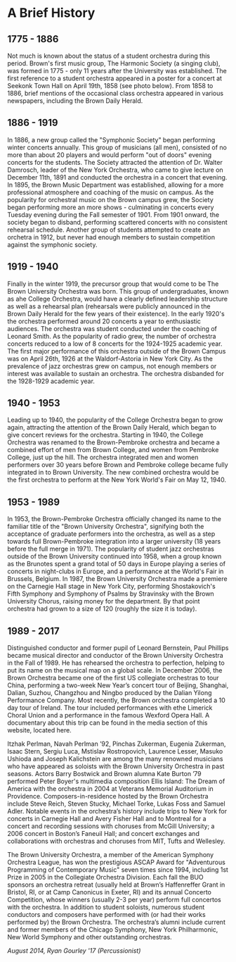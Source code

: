 # A Brief History
## 1775 - 1886
Not much is known about the status of a student orchestra during this period. Brown's first music group, The Harmonic Society (a singing club), was formed in 1775 - only 11 years after the University was established. The first reference to a student orchestra appeared in a poster for a concert at Seekonk Town Hall on April 19th, 1858 (see photo below). From 1858 to 1886, brief mentions of the occasional class orchestra appeared in various newspapers, including the Brown Daily Herald.
## 1886 - 1919
In 1886, a new group called the "Symphonic Society" began performing winter concerts annually. This group of musicians (all men), consisted of no more than about 20 players and would perform "out of doors" evening concerts for the students. The Society attracted the attention of Dr. Walter Damrosch, leader of the New York Orchestra, who came to give lecture on December 11th, 1891 and conducted the orchestra in a concert that evening. In 1895, the Brown Music Department was established, allowing for a more professional atmosphere and coaching of the music on campus. As the popularity for orchestral music on the Brown campus grew, the Society began performing more an more shows - culminating in concerts every Tuesday evening during the Fall semester of 1901. From 1901 onward, the society began to disband, performing scattered concerts with no consistent rehearsal schedule. Another group of students attempted to create an orchetra in 1912, but never had enough members to sustain competition against the symphonic society.
## 1919 - 1940
Finally in the winter 1919, the precursor group that would come to be The Brown University Orchestra was born. This group of undergraduates, known as ahe College Orchestra, would have a clearly defined leadership structure as well as a rehearsal plan (rehearsals were publicly announced in the Brown Daily Herald for the few years of their existence). In the early 1920's the orchestra performed around 20 concerts a year to enthusiastic audiences. The orchestra was student conducted under the coaching of Leonard Smith. As the popularity of radio grew, the number of orchestra concerts reduced to a low of 8 concerts for the 1924-1925 academic year. The first major performance of this orchestra outside of the Brown Campus was on April 26th, 1926 at the Waldorf-Astoria in New York City. As the prevalence of jazz orchestras grew on campus, not enough members or interest was available to sustain an orchestra. The orchestra disbanded for the 1928-1929 academic year.
## 1940 - 1953
Leading up to 1940, the popularity of the College Orchestra began to grow again, attracting the attention of the Brown Daily Herald, which began to give concert reviews for the orchestra. Starting in 1940, the College Orchestra was renamed to the Brown-Pembroke orchestra and became a combined effort of men from Brown College, and women from Pembroke College, just up the hill. The orchestra integrated men and women performers over 30 years before Brown and Pembroke college became fully integrated in to Brown University. The new combined orchestra would be the first orchestra to perform at the New York World's Fair on May 12, 1940.
## 1953 - 1989
In 1953, the Brown-Pembroke Orchestra officially changed its name to the familiar title of the "Brown University Orchestra", signifying both the acceptance of graduate performers into the orchestra, as well as a step towards full Brown-Pembroke integration into a larger university (18 years before the full merge in 1971). The popularity of student jazz orchestras outside of the Brown University continued into 1958, when a group known as the Brunotes spent a grand total of 50 days in Europe playing a series of concerts in night-clubs in Europe, and a performance at the World's Fair in Brussels, Belgium. In 1987, the Brown University Orchestra made a premiere on the Carnegie Hall stage in New York City, performing Shostakovich's Fifth Symphony and Symphony of Psalms by Stravinsky with the Brown University Chorus, raising money for the department. By that point orchestra had grown to a size of 120 (roughly the size it is today).
## 1989 - 2017
Distinguished conductor and former pupil of Leonard Bernstein, Paul Phillips became musical director and conductor of the Brown University Orchestra in the Fall of 1989. He has rehearsed the orchestra to perfection, helping to put its name on the musical map on a global scale. In December 2006, the Brown Orchestra became one of the first US collegiate orchestras to tour China, performing a two-week New Year’s concert tour of Beijing, Shanghai, Dalian, Suzhou, Changzhou and Ningbo produced by the Dalian Yilong Performance Company. Most recently, the Brown orchestra completed a 10 day tour of Ireland. The tour included performances with ethe Limerick Choral Union and a performance in the famous Wexford Opera Hall. A documentary about this trip can be found in the media section of this website, located here.

Itzhak Perlman, Navah Perlman ’92, Pinchas Zukerman, Eugenia Zukerman, Isaac Stern, Sergiu Luca, Mstislav Rostropovich, Laurence Lesser, Masuko Ushioda and Joseph Kalichstein are among the many renowned musicians who have appeared as soloists with the Brown University Orchestra in past seasons. Actors Barry Bostwick and Brown alumna Kate Burton ’79 performed Peter Boyer's multimedia composition Ellis Island: The Dream of America with the orchestra in 2004 at Veterans Memorial Auditorium in Providence. Composers-in-residence hosted by the Brown Orchestra include Steve Reich, Steven Stucky, Michael Torke, Lukas Foss and Samuel Adler. Notable events in the orchestra’s history include trips to New York for concerts in Carnegie Hall and Avery Fisher Hall and to Montreal for a concert and recording sessions with choruses from McGill University; a 2006 concert in Boston’s Faneuil Hall; and concert exchanges and collaborations with orchestras and choruses from MIT, Tufts and Wellesley.

The Brown University Orchestra, a member of the American Symphony Orchestra League, has won the prestigious ASCAP Award for "Adventurous Programming of Contemporary Music" seven times since 1994, including 1st Prize in 2005 in the Collegiate Orchestra Division. Each fall the BUO sponsors an orchestra retreat (usually held at Brown’s Haffenreffer Grant in Bristol, RI, or at Camp Canonicus in Exeter, RI) and its annual Concerto Competition, whose winners (usually 2-3 per year) perform full concertos with the orchestra. In addition to student soloists, numerous student conductors and composers have performed with (or had their works performed by) the Brown Orchestra. The orchestra’s alumni include current and former members of the Chicago Symphony, New York Philharmonic, New World Symphony and other outstanding orchestras.

*August 2014, Ryan Gourley '17 (Percussionist)*